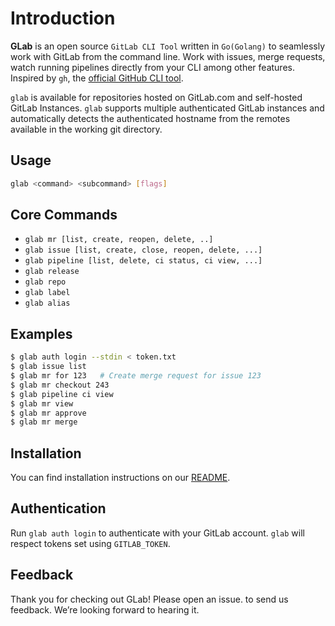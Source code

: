 # Introduction

**GLab** is an open source `GitLab CLI Tool` written in `Go(Golang)` to seamlessly work with GitLab from the command line. Work with issues, merge requests, watch running pipelines directly from your CLI among other features. Inspired by `gh`, the [official GitHub CLI tool](https://github.com/cli/cli).

`glab` is available for repositories hosted on GitLab.com and self-hosted GitLab Instances. `glab` supports multiple authenticated GitLab instances and automatically detects the authenticated hostname from the remotes available in the working git directory.

## Usage
```bash
glab <command> <subcommand> [flags]
```

## Core Commands

- `glab mr [list, create, reopen, delete, ..]`
- `glab issue [list, create, close, reopen, delete, ...]`
- `glab pipeline [list, delete, ci status, ci view, ...]`
- `glab release`
- `glab repo`
- `glab label`
- `glab alias`

## Examples

```bash
$ glab auth login --stdin < token.txt
$ glab issue list
$ glab mr for 123   # Create merge request for issue 123
$ glab mr checkout 243
$ glab pipeline ci view
$ glab mr view
$ glab mr approve
$ glab mr merge
```

## Installation
You can find installation instructions on our [README](https://github.com/profclems/glab#readme).

## Authentication
Run `glab auth login` to authenticate with your GitLab account. `glab` will respect tokens set using `GITLAB_TOKEN`.

## Feedback
Thank you for checking out GLab! Please open an issue. to send us feedback. We’re looking forward to hearing it.
